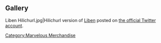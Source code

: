 {{EventTabs}}
==Gallery==
<gallery hideaddbutton="true" captionalign="center">
Liben Hilichurl.jpg|Hilichurl version of [[Liben]] posted on [https://twitter.com/GenshinImpact/status/1352806079340584960 the official Twitter account].
</gallery>

[[Category:Marvelous Merchandise]]